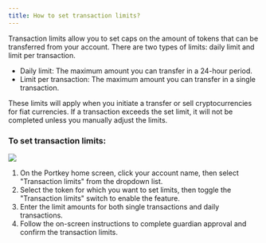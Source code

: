 ```yaml
---
title: How to set transaction limits?
---
```


Transaction limits allow you to set caps on the amount of tokens that can be transferred from your account. There are two types of limits: daily limit and limit per transaction.

* Daily limit: The maximum amount you can transfer in a 24-hour period.
* Limit per transaction: The maximum amount you can transfer in a single transaction.

These limits will apply when you initiate a transfer or sell cryptocurrencies for fiat currencies. If a transaction exceeds the set limit, it will not be completed unless you manually adjust the limits.

### To set transaction limits:

<img src="/img/Transaction-limit.png" />

1. On the Portkey home screen, click your account name, then select "Transaction limits" from the dropdown list.
2. Select the token for which you want to set limits, then toggle the "Transaction limits" switch to enable the feature.
3. Enter the limit amounts for both single transactions and daily transactions.
4. Follow the on-screen instructions to complete guardian approval and confirm the transaction limits.

